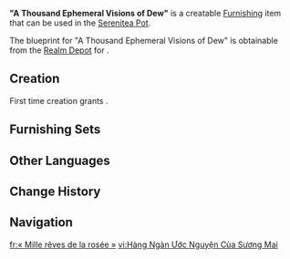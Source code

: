 {{Furnishing Infobox
|id             = 371136
|image          = Item A Thousand Ephemeral Visions of Dew.png
|category       = Courtyard
|subcategory    = Large Ornament
|quality        = 4
|adeptal_energy = 90
|load           = 435
|reduced_load   = 435
|description    = An elegant and artistic fountain, designed in the same style as the [[Fountain of Lucine]] in [[Erinnyes]]. Such a pleasing visual design makes it one of the most famous tourist attractions in [[Fontaine]]. It is said that the Fountain of Lucine, where all water in Fontaine converges, is able to realize wishes and hopes. With such beautiful rumors circulating ever more widely among the people, the tradition of newlyweds coming here to ask for a child became nearly universally known as well.
|blueprint      = [[Realm Depot]]
}}
'''"A Thousand Ephemeral Visions of Dew"''' is a creatable [[Furnishing]] item that can be used in the [[Serenitea Pot]].

The blueprint for "A Thousand Ephemeral Visions of Dew" is obtainable from the [[Realm Depot]] for {{Item|Realm Currency|24|x=240}}.

==Creation==
First time creation grants {{Item|Trust|24|x=90}}.
{{Recipe
|type = Creation
|time = 16h
|Iron Chunk = 10
|White Iron Chunk = 8
|sort = Iron Chunk;White Iron Chunk
}}

==Furnishing Sets==
{{Craft Usage|type=Furnishing Set}}

==Other Languages==
{{Other Languages
|en      = "A Thousand Ephemeral Visions of Dew"
|zhs     = 「露水的千般愿景」
|zhs_rm  = 
|zht     = 「露水的千般願景」
|zht_rm  = 
|zh_tl   = 
|ja      = 「露のビジョン」
|ja_rm   = "Tsuyu no Bijon"
|ja_tl   = "Visions of Dew"
|ko      = 「이슬의 수천 가지 소원」
|ko_rm   = 
|ko_tl   = "The Thousands of Wishes of Dew"
|es      = Fuente de los mil deseos
|es_tl   = Fountain of a Thousand Wishes
|fr      = «&nbsp;Mille rêves de la rosée&nbsp;»
|fr_tl   = "A Thousand Dreams of Dew"
|ru      = Тысяча росистых видений
|ru_tl   = A Thousand Dewy Visions
|th      = "ความปรารถนาแห่งหยาดน้ำค้าง"
|th_rm   = 
|th_tl   = 
|vi      = Hàng Ngàn Ước Nguyện Của Sương Mai
|vi_tl   = 
|de      = „Tausend flüchtige Visionen von Tau“
|de_tl   = "A Thousand Fleeting Visions of Dew"
|id      = "Seribu Visi Embun"
|id_tl   = "A Thousand Vision of Dew"
|pt      = "Mil Visões Efêmeras do Orvalho"
|pt_tl   = "A Thousand Ephemeral Visions of Dew"
|tr      = "Binbir Çiy Düşü"
|tr_tl   = 
|it      = Mille effimere visioni di rugiada
|it_tl   = A Thousand Ephemeral Visions of Dew
}}

==Change History==
{{Change History|4.1}}

==Navigation==
{{Furnishing Navbox|exterior}}

[[fr:« Mille rêves de la rosée »]]
[[vi:Hàng Ngàn Ước Nguyện Của Sương Mai]]